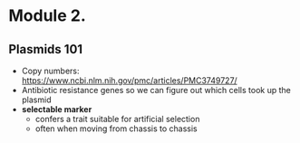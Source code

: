 # Module 2. 

## Plasmids 101
- Copy numbers: https://www.ncbi.nlm.nih.gov/pmc/articles/PMC3749727/
- Antibiotic resistance genes so we can figure out which cells took up the plasmid
- **selectable marker**
  - confers a trait suitable for artificial selection
  - often when moving from chassis to chassis